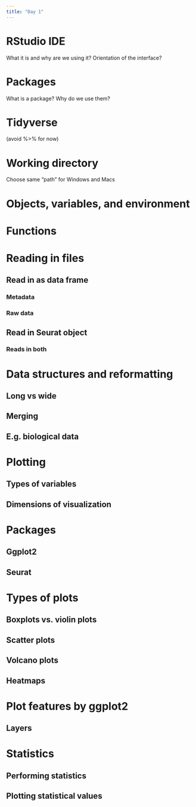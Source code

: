 ```yaml
---
title: "Day 1"
---
```



# RStudio IDE

What it is and why are we using it? Orientation of the interface?

# Packages

What is a package? Why do we use them?

# Tidyverse 

(avoid %>% for now)

# Working directory

Choose same “path” for Windows and Macs

# Objects, variables, and environment

# Functions

# Reading in files

## Read in as data frame

### Metadata

### Raw data

## Read in Seurat object

### Reads in both

# Data structures and reformatting

## Long vs wide

## Merging

## E.g. biological data

# Plotting

## Types of variables
## Dimensions of visualization
# Packages
## Ggplot2
## Seurat
# Types of plots
## Boxplots vs. violin plots
## Scatter plots
## Volcano plots
## Heatmaps
# Plot features by ggplot2
## Layers

# Statistics
## Performing statistics
## Plotting statistical values


